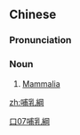 {{also|哺乳纲}}
==Chinese==
{{zh-forms|s=哺乳纲|type=21}}

===Pronunciation===
{{zh-pron
|m=bǔrǔgāng
|cat=n
}}

===Noun===
{{zh-noun}}

# [[Mammalia]]

[[Category:zh:Mammals|口07哺乳綱]]

[[zh:哺乳綱]]